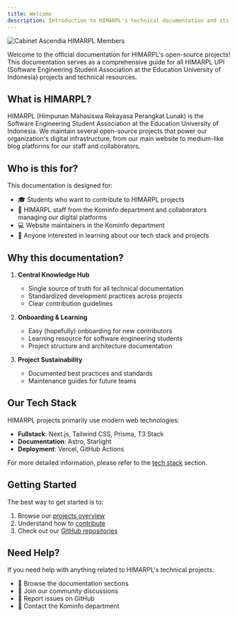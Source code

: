 ```yaml
---
title: Welcome
description: Introduction to HIMARPL's technical documentation and its purpose
---
```


![Cabinet Ascendia HIMARPL Members](https://cdn.jsdelivr.net/gh/himarplupi/assets-himarpl@v1.3.2/www/bg/bg-home-1.png)

Welcome to the official documentation for HIMARPL's open-source projects! This documentation serves as a comprehensive guide for all HIMARPL UPI (Software Engineering Student Association at the Education University of Indonesia) projects and technical resources.

## What is HIMARPL?

HIMARPL (Himpunan Mahasiswa Rekayasa Perangkat Lunak) is the Software Engineering Student Association at the Education University of Indonesia. We maintain several open-source projects that power our organization's digital infrastructure, from our main website to medium-like blog platforms for our staff and collaborators.

## Who is this for?

This documentation is designed for:

- 🎓 Students who want to contribute to HIMARPL projects
- 👥 HIMARPL staff from the Kominfo department and collaborators managing our digital platforms
- 💻 Website maintainers in the Kominfo department
- 🌟 Anyone interested in learning about our tech stack and projects

## Why this documentation?

1. **Central Knowledge Hub**

   - Single source of truth for all technical documentation
   - Standardized development practices across projects
   - Clear contribution guidelines

2. **Onboarding & Learning**

   - Easy (hopefully) onboarding for new contributors
   - Learning resource for software engineering students
   - Project structure and architecture documentation

3. **Project Sustainability**
   - Documented best practices and standards
   - Maintenance guides for future teams

## Our Tech Stack

HIMARPL projects primarily use modern web technologies:

- **Fullstack**: Next.js, Tailwind CSS, Prisma, T3 Stack
- **Documentation**: Astro, Starlight
- **Deployment**: Vercel, GitHub Actions

For more detailed information, please refer to the [tech stack](/overview/02-tech-stack) section.

## Getting Started

The best way to get started is to:

1. Browse our [projects overview](/id/getting-started/03-opensource-projects)
2. Understand how to [contribute](/id/getting-started/02-contributors-collaborators)
3. Check out our [GitHub repositories](https://github.com/himarplupi)

## Need Help?

If you need help with anything related to HIMARPL's technical projects:

- 📖 Browse the documentation sections
- 💬 Join our community discussions
- 🐛 Report issues on GitHub
- 📧 Contact the Kominfo department
